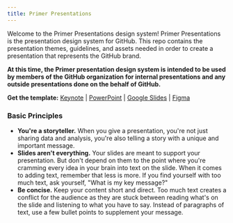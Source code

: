 ```yaml
---
title: Primer Presentations
---
```



Welcome to the Primer Presentations design system! Primer Presentations is the presentation design system for GitHub. This repo contains the presentation themes, guidelines, and assets needed in order to create a presentation that represents the GitHub brand.

**At this time, the Primer presentation design system is intended to be used by members of the GitHub organization for internal presentations and any outside presentations done on the behalf of GitHub.**

**Get the template:** [Keynote](/presentation-formats#keynote) | [PowerPoint](/presentation-formats#powerpoint) | [Google Slides](/presentation-formats#google-slides) | [Figma](/presentation-formats#figma)

### Basic Principles

- **You're a storyteller.** When you give a presentation, you're not just sharing data and analysis, you're also telling a story with a unique and important message.
- **Slides aren't everything.** Your slides are meant to support your presentation. But don't depend on them to the point where you're cramming every idea in your brain into text on the slide. When it comes to adding text, remember that less is more. If you find yourself with too much text, ask yourself, "What is my key message?"
- **Be concise.** Keep your content short and direct. Too much text creates a conflict for the audience as they are stuck between reading what's on the slide and listening to what you have to say. Instead of paragraphs of text, use a few bullet points to supplement your message.
